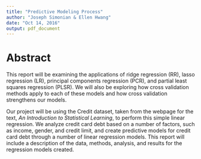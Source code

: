 ```yaml
---
title: "Predictive Modeling Process"
author: "Joseph Simonian & Ellen Hwang"
date: "Oct 14, 2016"
output: pdf_document
---
```


# Abstract

This report will be examining the applications of ridge regression (RR), lasso regression (LR), principal components regression (PCR), and partial least squares regression (PLSR). We will also be exploring how cross validation methods apply to each of these models and how cross validation strengthens our models.

Our project will be using the Credit dataset, taken from the webpage for the text, *An Introduction to Statistical Learning*, to perform this simple linear regression. We analyze credit card debt based on a number of factors, such as income, gender, and credit limit, and create predictive models for credit card debt through a number of linear regression models. This report will include a description of the data, methods, analysis, and results for the regression models created.

